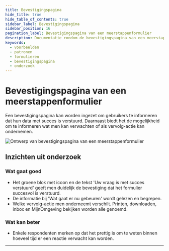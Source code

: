 ```yaml
---
title: Bevestigingspagina
hide_title: true
hide_table_of_contents: true
sidebar_label: Bevestigingspagina
sidebar_position: 16
pagination_label: Bevestigingspagina van een meerstappenformulier
description: Documentatie rondom de bevestigingspagina van een meerstappenformulier
keywords:
  - voorbeelden
  - patronen
  - formulieren
  - bevestigingspagina
  - onderzoek
---
```



# Bevestigingspagina van een meerstappenformulier

Een bevestigingspagina kan worden ingezet om gebruikers te informeren dat hun data met succes is verstuurd. Daarnaast biedt het de mogelijkheid om te informeren wat men kan verwachten of als vervolg-actie kan ondernemen.

![Ontwerp van bevestigingspagina van een meerstappenformulier](https://raw.githubusercontent.com/nl-design-system/documentatie/assets/voorbeeld_formulier_succes.png)

## Inzichten uit onderzoek

### Wat gaat goed

- Het groene blok met icoon en de tekst 'Uw vraag is met succes verstuurd' geeft men duidelijk de bevestiging dat het formulier succesvol is verstuurd.
- De informatie bij 'Wat gaat er nu gebeuren' wordt gelezen en begrepen.
- Welke vervolg-actie men onderneemt verschilt. Printen, downloaden, inbox en MijnOmgeving bekijken worden alle genoemd.

### Wat kan beter

- Enkele respondenten merken op dat het prettig is om te weten binnen hoeveel tijd er een reactie verwacht kan worden.

<VideoPlayer videoId="3xGV14vdEQI" />

<ResearchInfo />

---

<PatternFooterInfo />
